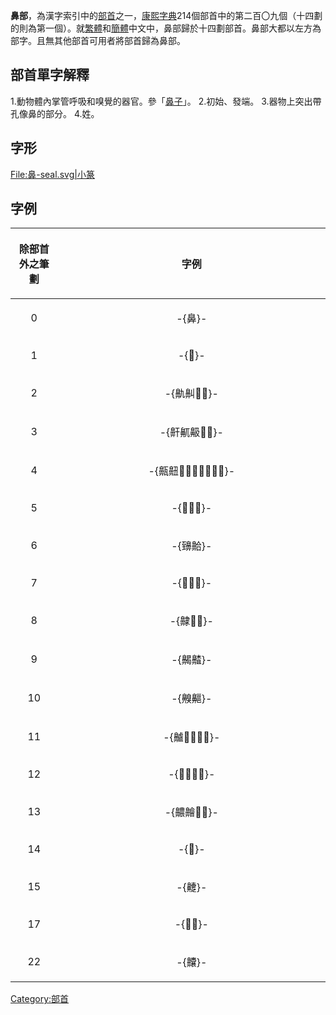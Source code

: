 {{redirect2|鼻部|常用意思|鼻}}
{{Kangxi Radical Infobox|209|uni=9F3B
|meaning=[[鼻子|鼻子]]
|prev=鼠
|next=齊
|pny= bí
|bopo= ㄅㄧˊ
|wade= pi2
|jyutping= bei6
|yale =bei6
|hi= ヒ, ビ hi, bi<br/>hana はな
|kanji= 鼻偏 hanaben
|hang= 코 ko
|hanja= 비 bi
|hanviet= tị
}}

'''鼻部'''，為漢字索引中的[[部首|部首]]之一，[[康熙字典|康熙字典]]214個部首中的第二百〇九個（十四劃的則為第一個）。就[[繁體|繁體]]和[[簡體|簡體]]中文中，鼻部歸於十四劃部首。鼻部大都以左方為部字。且無其他部首可用者將部首歸為鼻部。

== 部首單字解釋 ==

1.動物體內掌管呼吸和嗅覺的器官。參「[[鼻子|鼻子]]」。
2.初始、發端。
3.器物上突出帶孔像鼻的部分。
4.姓。

== 字形 ==
<gallery>
File:鼻-seal.svg|小篆
</gallery>

==字例==
{| class="wikitable"
! align="center"width="15%"| 除部首外之筆劃
! align="center"width="85%"| 字例
|-
| 0
| -{鼻}-
|-
| 1
| -{𪖐}-
|-
| 2
| -{鼽鼼𪖒𪖑}-
|-
| 3
| -{鼾鼿䶋𪖓𪖔}-
|-
| 4
| -{齀䶊𪖕𪖖𪖙𪖗𪖘𪖙𫜤}-
|-
| 5
| -{𪖠齁䶌}-
|-
| 6
| -{䶍䶎}-
|-
| 7
| -{𪖫𪖬䶏}-
|-
| 8
| -{齂𪖮𪖭}-
|-
| 9
| -{齃齄}-
|-
| 10
| -{齅齆}-
|-
| 11
| -{齇𪖸𪖷𪖶𪖹}-
|-
| 12
| -{𪖼𪖾𪖽𪖻}-
|-
| 13
| -{齈䶐𪗀𪖿}-
|-
| 14
| -{𪗁}-
|-
| 15
| -{䶑}-
|-
| 17
| -{𪗂𪗃}-
|-
| 22
| -{齉}-
|}

{{康熙部首}}
{{简体中文部首}}

[[Category:部首|Category:部首]]
{{lang-stub}}